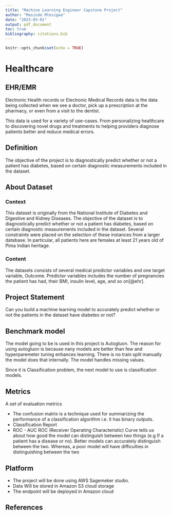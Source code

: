```yaml
---
title: "Machine Learning Engineer Capstone Project"
author: "Masinde Mtesigwa"
date: "2023-03-01"
output: pdf_document
toc: true
bibliography: citations.bib
---
```


\newpage


```r
knitr::opts_chunk$set(echo = TRUE)
```

# Healthcare

## EHR/EMR
Electronic Health records or Electronic Medical Records
data is the data being collected when we see a doctor, pick up a prescription at the pharmacy, or even from a visit to the dentist. 

This data is used for a variety of use-cases. From personalizing healthcare to discovering novel drugs and treatments to helping providers diagnose patients better and reduce medical errors.

## Definition
The objective of the  project is to diagnostically predict whether or not a patient has diabetes, based on certain diagnostic measurements included in the dataset.

## About Dataset


### Context
This dataset is originally from the National Institute of Diabetes and Digestive and Kidney Diseases. The objective of the dataset is to diagnostically predict whether or not a patient has diabetes, based on certain diagnostic measurements included in the dataset. Several constraints were placed on the selection of these instances from a larger database. In particular, all patients here are females at least 21 years old of Pima Indian heritage.

### Content
The datasets consists of several medical predictor variables and one target variable, Outcome. Predictor variables includes the number of pregnancies the patient has had, their BMI, insulin level, age, and so on[@ehr].


## Project Statement
Can you build a machine learning model to accurately predict whether or not the patients in the dataset have diabetes or not?


## Benchmark model
The model going to be is used in this project is Autogluon. The reason for using autogluon is  because nany models are better than few and hyperparemeter tuning enhances learning. There is no train split manually the model does that internally. The model handles missing values.

Since it is  Classification problem, the next model to use is classification models.


## Metrics
A set of evaluation metrics

 - The confusion matrix is a technique used for summarizing the performance     of a classification algorithm i.e. it has binary outputs.
 - Classification Report
 -  ROC - AUC
    ROC (Receiver Operating Characteristic) Curve tells us about how good the model can distinguish between two things (e.g If a patient has a disease or no). Better models can accurately distinguish between the two. Whereas, a poor model will have difficulties in distinguishing between the two
    
## Platform
- The project will be done using AWS Sagemeker studio.
- Data Will be stored in Amazon S3 cloud storage
- The endpoint will be deployed in Amazon cloud 

## References
